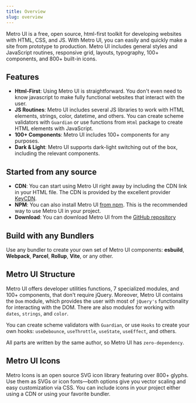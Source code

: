 ```yaml
---
title: Overview
slug: overview
---
```


Metro UI is a free, open source, html-first toolkit for developing websites with HTML, CSS, and JS. With Metro UI, you can easily and quickly make a site from prototype to production.
Metro UI includes general styles and JavaScript routines, responsive grid, layouts, typography, 100+ components, and 800+ built-in icons.

## Features

+ **Html-First**: Using Metro UI is straightforward. You don't even need to know javascript to make fully functional websites that interact with the user.
+ **JS Routines**: Metro UI includes several JS libraries to work with HTML elements, strings, color, datetime, and others. You can create scheme validators with `Guardian` or use functions from `Html` package to create HTML elements with JavaScript.
+ **100+ Components**: Metro UI includes 100+ components for any purposes.
+ **Dark & Light**: Metro UI supports dark-light switching out of the box, including the relevant components.

## Started from any source

+ **CDN**: You can start using Metro UI right away by including the CDN link in your HTML file. The CDN is provided by the excellent provider [KeyCDN](https://keycdn.com/).
+ **NPM**: You can also install Metro UI [from npm](https://www.npmjs.com/package/@olton/metroui). This is the recommended way to use Metro UI in your project.
+ **Download**: You can download Metro UI from the [GitHub repository](https://github.com/olton/metroui)

## Build with any Bundlers

Use any bundler to create your own set of Metro UI components: **esbuild**, **Webpack**, **Parcel**, **Rollup**, **Vite**, or any other.

## Metro UI Structure

Metro UI offers developer utilities functions, 7 specialized modules, and 100+ components, that don't require jQuery.
Moreover, Metro UI contains the `Dom` module, which provides the user with most of `jQuery's` functionality for interacting with the DOM.
There are also modules for working with `dates`, `strings`, and `color`.

You can create scheme validators with `Guardian`, or use `Hooks` to create your own hooks: `useDebounce`, `useThrottle`, `useState`, `useEffect`, and others.

All parts are written by the same author, so Metro UI has `zero-dependency`.

## Metro UI Icons

Metro Icons is an open source SVG icon library featuring over 800+ glyphs. Use them as SVGs or icon fonts—both options give you vector scaling and easy customization via CSS. You can include icons in your project either using a CDN or using your favorite bundler.
